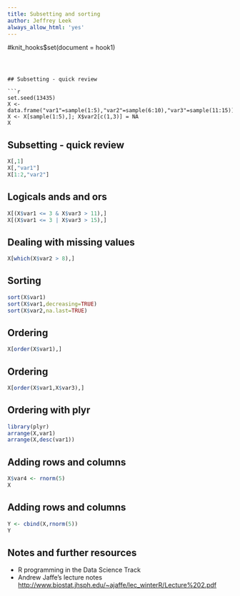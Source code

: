 ```yaml
---
title: Subsetting and sorting
author: Jeffrey Leek
always_allow_html: 'yes'
---
```



#knit_hooks$set(document = hook1)
```



## Subsetting - quick review

```r
set.seed(13435)
X <- data.frame("var1"=sample(1:5),"var2"=sample(6:10),"var3"=sample(11:15))
X <- X[sample(1:5),]; X$var2[c(1,3)] = NA
X
```



## Subsetting - quick review

```r
X[,1]
X[,"var1"]
X[1:2,"var2"]
```



## Logicals ands and ors

```r
X[(X$var1 <= 3 & X$var3 > 11),]
X[(X$var1 <= 3 | X$var3 > 15),]
```


## Dealing with missing values

```r
X[which(X$var2 > 8),]
```


## Sorting

```r
sort(X$var1)
sort(X$var1,decreasing=TRUE)
sort(X$var2,na.last=TRUE)
```



## Ordering

```r
X[order(X$var1),]
```


## Ordering

```r
X[order(X$var1,X$var3),]
```


## Ordering with plyr

```r
library(plyr)
arrange(X,var1)
arrange(X,desc(var1))
```



## Adding rows and columns

```r
X$var4 <- rnorm(5)
X
```



## Adding rows and columns

```r
Y <- cbind(X,rnorm(5))
Y
```



## Notes and further resources

* R programming in the Data Science Track
* Andrew Jaffe's lecture notes [http://www.biostat.jhsph.edu/~ajaffe/lec_winterR/Lecture%202.pdf](http://www.biostat.jhsph.edu/~ajaffe/lec_winterR/Lecture%202.pdf)
